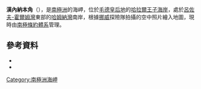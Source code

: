 {{coord|69|17|S|39|41|E|source:GNIS|display=title}}

'''漢內納本角'''（{{lang-nn|Hamnenabben}}），是[[南極洲|南極洲]]的海岬，位於[[毛德皇后地|毛德皇后地]]的[[哈拉爾王子海岸|哈拉爾王子海岸]]，處於[[呂佐夫-霍爾姆灣|呂佐夫-霍爾姆灣]]東部的[[哈姆納灣|哈姆納灣]]南岸，根據[[挪威|挪威]]探險隊拍攝的空中照片繪入地圖，現時由[[南極條約體系|南極條約體系]]管理。
==參考資料==
*{{cite gnis | type = antarid | id = 6299| name = Hamnenabben Head | accessdate = 2012-05-20}}
*{{usgs-gazetteer|id=6299}}

{{Antarctica-geo-stub}}
[[Category:南極洲海岬|Category:南極洲海岬]]